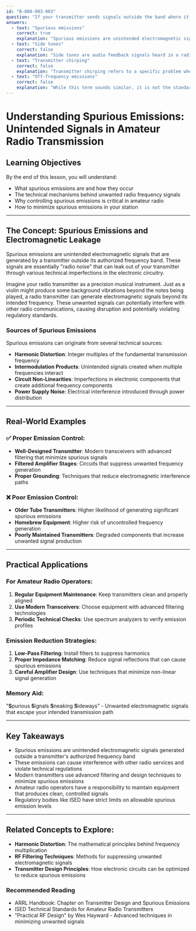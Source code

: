 ```yaml
---
id: "B-008-003-003"
question: "If your transmitter sends signals outside the band where it is transmitting, what is this called?"
answers:
  - text: "Spurious emissions"
    correct: true
    explanation: "Spurious emissions are unintended electromagnetic signals produced by a transmitter outside its intended operating frequency band. These can occur due to harmonics, intermodulation products, or imperfections in the transmitter's circuitry. Such emissions are strictly regulated because they can cause interference with other radio services and violate amateur radio technical standards."
  - text: "Side tones"
    correct: false
    explanation: "Side tones are audio feedback signals heard in a radio operator's headset or speaker that confirm a transmission is being made. They are an intentional monitoring feature, typically used in CW (Morse code) operations, and do not relate to unwanted signals outside the operating frequency band."
  - text: "Transmitter chirping"
    correct: false
    explanation: "Transmitter chirping refers to a specific problem where a transmitter's frequency fluctuates slightly during transmission, causing an audible frequency shift. While this is an undesirable characteristic, it is not the technical term for signals sent outside the intended transmission band."
  - text: "Off-frequency emissions"
    correct: false
    explanation: "While this term sounds similar, it is not the standard technical term used to describe signals sent outside the transmitter's intended frequency band. Spurious emissions have a specific technical definition in radio communications regulations."
---
```


# Understanding Spurious Emissions: Unintended Signals in Amateur Radio Transmission

## Learning Objectives
By the end of this lesson, you will understand:
- What spurious emissions are and how they occur
- The technical mechanisms behind unwanted radio frequency signals
- Why controlling spurious emissions is critical in amateur radio
- How to minimize spurious emissions in your station

---

## The Concept: Spurious Emissions and Electromagnetic Leakage

Spurious emissions are unintended electromagnetic signals that are generated by a transmitter outside its authorized frequency band. These signals are essentially "radio noise" that can leak out of your transmitter through various technical imperfections in the electronic circuitry.

Imagine your radio transmitter as a precision musical instrument. Just as a violin might produce some background vibrations beyond the notes being played, a radio transmitter can generate electromagnetic signals beyond its intended frequency. These unwanted signals can potentially interfere with other radio communications, causing disruption and potentially violating regulatory standards.

### Sources of Spurious Emissions

Spurious emissions can originate from several technical sources:
- **Harmonic Distortion**: Integer multiples of the fundamental transmission frequency
- **Intermodulation Products**: Unintended signals created when multiple frequencies interact
- **Circuit Non-Linearities**: Imperfections in electronic components that create additional frequency components
- **Power Supply Noise**: Electrical interference introduced through power distribution

---

## Real-World Examples

### ✅ Proper Emission Control:
- **Well-Designed Transmitter**: Modern transceivers with advanced filtering that minimize spurious signals
- **Filtered Amplifier Stages**: Circuits that suppress unwanted frequency generation
- **Proper Grounding**: Techniques that reduce electromagnetic interference paths

### ❌ Poor Emission Control:
- **Older Tube Transmitters**: Higher likelihood of generating significant spurious emissions
- **Homebrew Equipment**: Higher risk of uncontrolled frequency generation
- **Poorly Maintained Transmitters**: Degraded components that increase unwanted signal production

---

## Practical Applications

### For Amateur Radio Operators:
1. **Regular Equipment Maintenance**: Keep transmitters clean and properly aligned
2. **Use Modern Transceivers**: Choose equipment with advanced filtering technologies
3. **Periodic Technical Checks**: Use spectrum analyzers to verify emission profiles

### Emission Reduction Strategies:
1. **Low-Pass Filtering**: Install filters to suppress harmonics
2. **Proper Impedance Matching**: Reduce signal reflections that can cause spurious emissions
3. **Careful Amplifier Design**: Use techniques that minimize non-linear signal generation

### Memory Aid:
"**S**purious **S**ignals **S**neaking **S**ideways" - Unwanted electromagnetic signals that escape your intended transmission path

---

## Key Takeaways

- Spurious emissions are unintended electromagnetic signals generated outside a transmitter's authorized frequency band
- These emissions can cause interference with other radio services and violate technical regulations
- Modern transmitters use advanced filtering and design techniques to minimize spurious emissions
- Amateur radio operators have a responsibility to maintain equipment that produces clean, controlled signals
- Regulatory bodies like ISED have strict limits on allowable spurious emission levels

---

## Related Concepts to Explore:
- **Harmonic Distortion**: The mathematical principles behind frequency multiplication
- **RF Filtering Techniques**: Methods for suppressing unwanted electromagnetic signals
- **Transmitter Design Principles**: How electronic circuits can be optimized to reduce spurious emissions

### Recommended Reading
- ARRL Handbook: Chapter on Transmitter Design and Spurious Emissions
- ISED Technical Standards for Amateur Radio Transmitters
- "Practical RF Design" by Wes Hayward - Advanced techniques in minimizing unwanted signals